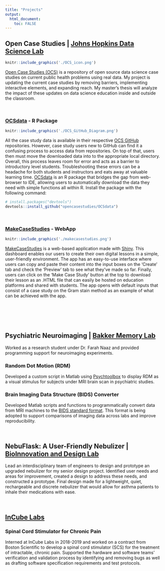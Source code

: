 ```yaml
---
title: "Projects"
output: 
  html_document:
    toc: FALSE
---
```


## Open Case Studies | [Johns Hopkins Data Science Lab](https://jhudatascience.org/)

```r
knitr::include_graphics('./OCS_icon.png')
```

[Open Case Studies (OCS)](https://www.opencasestudies.org/) is a repository of open source data science case studies on current public health problems using real data. My project is updating the current case studies by removing barriers, implementing interactive elements, and expanding reach. My master's thesis will analyze the impact of these updates on data science education inside and outside the classroom.

&nbsp;
&nbsp;
&nbsp;
&nbsp;
&nbsp;





### [OCSdata](https://github.com/opencasestudies/OCSdata) - R Package

```r
knitr::include_graphics('./OCS_GitHub_Diagram.png')
```
All the case study data is available in their respective [OCS GitHub](https://github.com/opencasestudies) repositories. However, case study users new to GitHub can find it a confusing process to access data from repositories. On top of that, users then must move the downloaded data into to the appropriate local directory. Overall, this process leaves room for error and acts as a barrier to introductory level students. Troubleshooting these errors can be a headache for both students and instructors and eats away at valuable learning time. [OCSdata](https://github.com/opencasestudies/OCSdata) is an R package that bridges the gap from web-browser to IDE, allowing users to automatically download the data they need with simple functions all within R. 
Install the package with the following command: 
```R
# install.packages("devtools")
devtools::install_github("opencasestudies/OCSdata")
```

&nbsp;
&nbsp;
&nbsp;
&nbsp;
&nbsp;

<!-- <center> -->
<!-- ![Accessing Case Study Data Flowchart](./OCS_GitHub_Diagram.png){width=50%} -->
<!-- </center> -->




### [MakeCaseStudies](https://rsconnect.biostat.jhsph.edu/MakeCaseStudies/) - WebApp

```r
knitr::include_graphics('./makecasestudies.png')
```

[MakeCaseStudies](https://rsconnect.biostat.jhsph.edu/MakeCaseStudies/) is a web-based application made with [Shiny](https://shiny.rstudio.com/). This dashboard enables our users to create their own digital lessons in a simple, user-friendly environment. The app has an easy-to-use interface where users can copy and paste their content into the input boxes on the 'Create' tab and check the 'Preview' tab to see what they've made so far. Finally, users can click on the 'Make Case Study' button at the top to download their lesson as an .HTML file that can easily be hosted on education platforms and shared with students. The app opens with default inputs that consist of a case study on the Gram stain method as an example of what can be achieved with the app. 

<!-- <center> -->
<!-- ![MakeCaseStudies Preview Tab](./makecasestudies.png){width=50%} -->
<!-- </center> -->

&nbsp;
&nbsp;
&nbsp;
&nbsp;
&nbsp;


<br/><br/>

## Psychiatric Neuroimaging | [Bakker Memory Lab](https://bakkerlab.johnshopkins.edu/index.html)
Worked as a research student under Dr. Farah Naaz and provided programming support for neuroimaging experiments. 

### Random Dot Motion (RDM)
Developed a custom script in Matlab using [Psychtoolbox](http://psychtoolbox.org/) to display RDM as a visual stimulus for subjects under MRI brain scan in psychiatric studies. 

### Brain Imaging Data Structure (BIDS) Converter
Developed Matlab scripts and functions to programmatically convert data from MRI machines to the [BIDS standard format](https://bids.neuroimaging.io/). This format is being adopted to support comparisons of imaging data across labs and improve reproducibility. 

&nbsp;
&nbsp;
&nbsp;
&nbsp;
&nbsp;




## NebuFlask: A User-Friendly Nebulizer | [BioInnovation and Design Lab](https://www.scu.edu/engineering/labs--research/labs/bioinnovation-and-design-lab/)
Lead an interdisciplinary team of engineers to design and prototype an upgraded nebulizer for my senior design project. Identified user needs and areas for improvement, created a design to address these needs, and constructed a prototype. Final design made for a lightweight, quiet, rechargeable and discrete nebulizer that would allow for asthma patients to inhale their medications with ease. 

&nbsp;
&nbsp;
&nbsp;
&nbsp;
&nbsp;




## [InCube Labs](https://www.incubelabs.com/)

### Spinal Cord Stimulator for Chronic Pain
Interned at InCube Labs in 2018-2019 and worked on a contract from Boston Scientific to develop a spinal cord stimulator (SCS) for the treatment of intractable, chronic pain. Supported the hardware and software teams' verification and validation process by identifying and removing bugs as well as drafting software specification requirements and test protocols.

